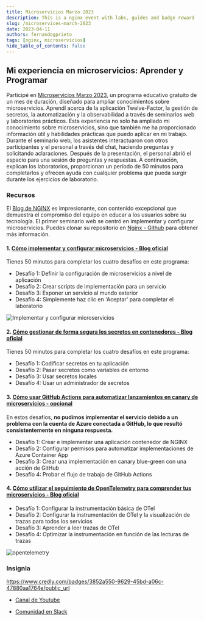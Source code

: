 ```yaml
---
title: Microservicios Marzo 2023
description: This is a nginx event with labs, guides and badge reward
slug: /microservices-march-2023
date: 2023-04-11
authors: fernandogprieto
tags: [nginx, microservicios]
hide_table_of_contents: false
---
```


## Mi experiencia en microservicios: Aprender y Programar

Participé en [Microservicios Marzo 2023](https://www.nginx.com/c/microservices-march-2023-agenda/), un programa educativo gratuito de un mes de duración, diseñado
para ampliar conocimientos sobre microservicios. Aprendí acerca de la aplicación Twelve-Factor, la gestión de secretos, la automatización y la observabilidad a través
de seminarios web y laboratorios prácticos. Esta experiencia no solo ha ampliado mi conocimiento sobre microservicios, sino que también me ha proporcionado información
útil y habilidades prácticas que puedo aplicar en mi trabajo. Durante el seminario web, los asistentes interactuaron con otros participantes y el personal a través del
chat, haciendo preguntas y solicitando aclaraciones. Después de la presentación, el personal abrió el espacio para una sesión de preguntas y respuestas. A continuación,
explican los laboratorios, proporcionan un período de 50 minutos para completarlos y ofrecen ayuda con cualquier problema que pueda surgir durante los ejercicios de laboratorio.

###  Recursos

El [Blog de NGINX](https://www.nginx.com/blog/) es impresionante, con contenido excepcional que demuestra el compromiso del equipo en educar a los usuarios sobre su
tecnología. El primer seminario web se centró en implementar y configurar microservicios. Puedes clonar su repositorio en  [Nginx - Github](https://github.com/microservices-march/platform) para obtener más información.

#### 1. [Cómo implementar y configurar microservicios - Blog oficial](https://www.nginx.com/blog/nginx-tutorial-deploy-configure-microservices/)

Tienes 50 minutos para completar los cuatro desafíos en este programa:

- Desafío 1: Definir la configuración de microservicios a nivel de aplicación
- Desafío 2: Crear scripts de implementación para un servicio
- Desafío 3: Exponer un servicio al mundo exterior
- Desafío 4: Simplemente haz clic en 'Aceptar' para completar el laboratorio

![Implementar y configurar microservicios](https://gitlab.com/fernandogprieto/fgp-website/-/raw/main/static/img/blog/tutorial-OTel-tracing-microservices_topology.png)

#### 2. [Cómo gestionar de forma segura los secretos en contenedores - Blog oficial](https://www.nginx.com/blog/nginx-tutorial-securely-manage-secrets-containers/)

Tienes 50 minutos para completar los cuatro desafíos en este programa:

- Desafío 1: Codificar secretos en tu aplicación
- Desafío 2: Pasar secretos como variables de entorno
- Desafío 3: Usar secretos locales
- Desafío 4: Usar un administrador de secretos

#### 3. [Cómo usar GitHub Actions para automatizar lanzamientos en canary de microservicios - opcional](https://www.nginx.com/blog/nginx-tutorial-github-actions-automate-microservices-canary-deployments/)
En estos desafíos, **no pudimos implementar el servicio debido a un problema con la cuenta de Azure conectada a GitHub, lo que resultó consistentemente en ninguna respuesta.**

- Desafío 1: Crear e implementar una aplicación contenedor de NGINX
- Desafío 2: Configurar permisos para automatizar implementaciones de Azure Container App
- Desafío 3: Crear una implementación en canary blue-green con una acción de GitHub
- Desafío 4: Probar el flujo de trabajo de GitHub Actions

#### 4. [Cómo utilizar el seguimiento de OpenTelemetry para comprender tus microservicios - Blog oficial](https://www.nginx.com/blog/nginx-tutorial-opentelemetry-tracing-understand-microservices/)

- Desafío 1: Configurar la instrumentación básica de OTel
- Desafío 2: Configurar la instrumentación de OTel y la visualización de trazas para todos los servicios
- Desafío 3: Aprender a leer trazas de OTel
- Desafío 4: Optimizar la instrumentación en función de las lecturas de trazas

![opentelemetry](https://gitlab.com/fernandogprieto/fgp-website/-/raw/main/static/img/blog/tutorial-OTel-tracing-microservices_topology.png)

### Insignia
https://www.credly.com/badges/3852a550-9629-45bd-a06c-47880aa1764e/public_url

- [Canal de Youtube](https://www.youtube.com/@nginx_official "Youtube")

- [Comunidad en Slack](https://community.nginx.org/joinslack "Slack")
